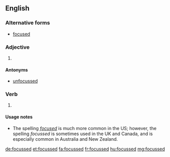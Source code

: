 ==English==

===Alternative forms===
* [[focused]]

===Adjective===
{{en-adj}}

# {{context|British|lang=en}} {{alternative spelling of|focused|lang=en}}

====Antonyms====
* [[unfocussed]]

===Verb===
{{head|en|verb form}}

# {{context|British|lang=en}} {{en-past of|focus}}

====Usage notes====
* The spelling ''[[focused]]'' is much more common in the US; however, the spelling ''focussed'' is sometimes used in the UK and Canada, and is especially common in Australia and New Zealand.

[[de:focussed]]
[[et:focussed]]
[[fa:focussed]]
[[fr:focussed]]
[[hu:focussed]]
[[mg:focussed]]